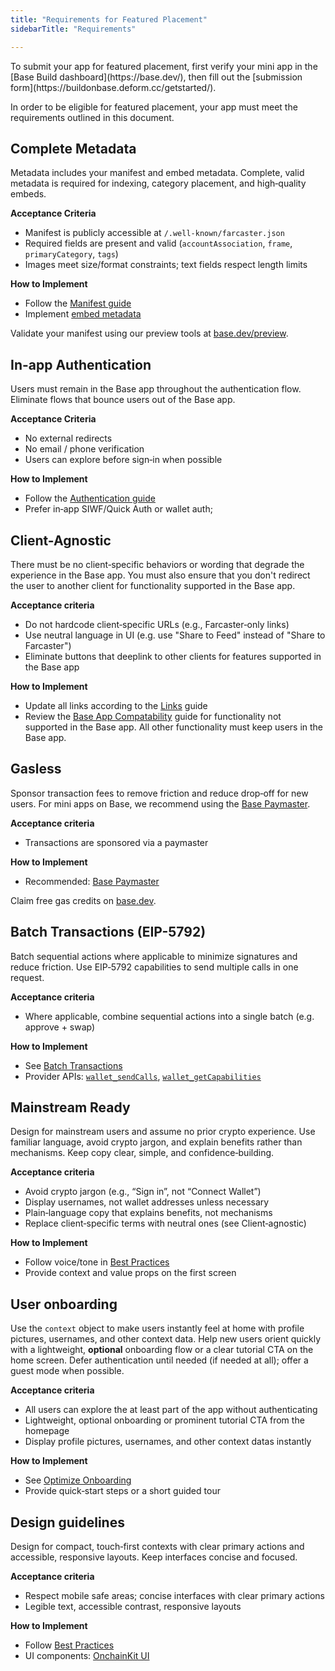 ```yaml
---
title: "Requirements for Featured Placement"
sidebarTitle: "Requirements"

---
```

<Info>
  To submit your app for featured placement, first verify your mini app in the [Base Build dashboard](https://base.dev/), then fill out the [submission form](https://buildonbase.deform.cc/getstarted/).
</Info>

In order to be eligible for featured placement, your app must meet the requirements outlined in this document. 

## Complete Metadata

Metadata includes your manifest and embed metadata. Complete, valid metadata is required for indexing, category placement, and high‑quality embeds.

**Acceptance Criteria**
- Manifest is publicly accessible at `/.well-known/farcaster.json` 
- Required fields are present and valid (`accountAssociation`, `frame`, `primaryCategory`, `tags`)
- Images meet size/format constraints; text fields respect length limits

**How to Implement**
- Follow the [Manifest guide](/mini-apps/features/manifest)
- Implement [embed metadata](/mini-apps/features/embeds-and-previews#implementation)

<Note>
  Validate your manifest using our preview tools at <a href="https://base.dev/preview">base.dev/preview</a>.
</Note>

## In-app Authentication

Users must remain in the Base app throughout the authentication flow. Eliminate flows that bounce users out of the Base app.

**Acceptance Criteria**
- No external redirects
- No email / phone verification
- Users can explore before sign‑in when possible

**How to Implement**
- Follow the [Authentication guide](/mini-apps/features/authentication)
- Prefer in‑app SIWF/Quick Auth or wallet auth; 

## Client-Agnostic

There must be no client‑specific behaviors or wording that degrade the experience in the Base app. You must also ensure that you don't redirect the user to another client for functionality supported in the Base app.

**Acceptance criteria**
- Do not hardcode client‑specific URLs (e.g., Farcaster‑only links)
- Use neutral language in UI (e.g. use "Share to Feed" instead of "Share to Farcaster")
- Eliminate buttons that deeplink to other clients for features supported in the Base app

**How to Implement**
- Update all links according to the [Links](/mini-apps/features/links) guide
- Review the [Base App Compatability](/mini-apps/troubleshooting/base-app-compatibility) guide for functionality not supported in the Base app. All other functionality must keep users in the Base app.

## Gasless

Sponsor transaction fees to remove friction and reduce drop‑off for new users. For mini apps on Base, we recommend using the [Base Paymaster](/onchainkit/paymaster/quickstart-guide).

**Acceptance criteria**
- Transactions are sponsored via a paymaster

**How to Implement**
- Recommended: [Base Paymaster](/onchainkit/paymaster/quickstart-guide)

<Note>
  Claim free gas credits on <a href="https://base.dev">base.dev</a>.
</Note>


## Batch Transactions (EIP-5792)

Batch sequential actions where applicable to minimize signatures and reduce friction. Use EIP‑5792 capabilities to send multiple calls in one request.

**Acceptance criteria**
- Where applicable, combine sequential actions into a single batch (e.g. approve + swap)

**How to Implement**
- See [Batch Transactions](/base-account/improve-ux/batch-transactions)
- Provider APIs: [`wallet_sendCalls`](/base-account/reference/core/provider-rpc-methods/wallet_sendCalls), [`wallet_getCapabilities`](/base-account/reference/core/provider-rpc-methods/wallet_getCapabilities)

## Mainstream Ready

Design for mainstream users and assume no prior crypto experience. Use familiar language, avoid crypto jargon, and explain benefits rather than mechanisms. Keep copy clear, simple, and confidence‑building.

**Acceptance criteria**
- Avoid crypto jargon (e.g., “Sign in”, not “Connect Wallet”)
- Display usernames, not wallet addresses unless necessary
- Plain‑language copy that explains benefits, not mechanisms
- Replace client‑specific terms with neutral ones (see Client‑agnostic)

**How to Implement**
- Follow voice/tone in [Best Practices](/mini-apps/design-ux/best-practices)
- Provide context and value props on the first screen

## User onboarding

Use the `context` object to make users instantly feel at home with profile pictures, usernames, and other context data. Help new users orient quickly with a lightweight, **optional** onboarding flow or a clear tutorial CTA on the home screen. Defer authentication until needed (if needed at all); offer a guest mode when possible.

**Acceptance criteria**
- All users can explore the at least part of the app without authenticating
- Lightweight, optional onboarding or prominent tutorial CTA from the homepage
- Display profile pictures, usernames, and other context datas instantly

**How to Implement**
- See [Optimize Onboarding](/mini-apps/growth/optimize-onboarding)
- Provide quick‑start steps or a short guided tour


## Design guidelines

Design for compact, touch‑first contexts with clear primary actions and accessible, responsive layouts. Keep interfaces concise and focused.

**Acceptance criteria**
- Respect mobile safe areas; concise interfaces with clear primary actions
- Legible text, accessible contrast, responsive layouts

**How to Implement**
- Follow [Best Practices](/mini-apps/design-ux/best-practices)
- UI components: [OnchainKit UI](/mini-apps/design-ux/onchainkit)



